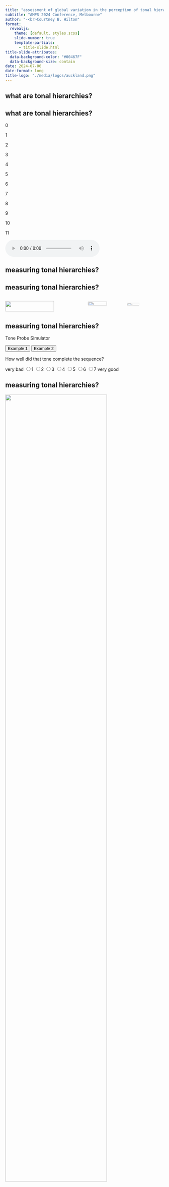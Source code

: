 ```yaml
---
title: "assessment of global variation in the perception of tonal hierarchies with a gamified tone-probe task"
subtitle: "AMPS 2024 Conference, Melbourne"
author: "-<br>Courtney B. Hilton"
format:
  revealjs:
    theme: [default, styles.scss]
    slide-number: true
    template-partials:
      - title-slide.html
title-slide-attributes:
  data-background-color: "#00467F"
  data-background-size: contain
date: 2024-07-06
date-format: long
title-logo: "./media/logos/auckland.png"
---
```


## what are tonal hierarchies? {.center}

## what are tonal hierarchies?

::: circle-container
::: {.circle onclick="playSound(0)"}
0
:::

::: {.circle onclick="playSound(1)"}
1
:::

::: {.circle onclick="playSound(2)"}
2
:::

::: {.circle onclick="playSound(3)"}
3
:::

::: {.circle onclick="playSound(4)"}
4
:::

::: {.circle onclick="playSound(5)"}
5
:::

::: {.circle onclick="playSound(6)"}
6
:::

::: {.circle onclick="playSound(7)"}
7
:::

::: {.circle onclick="playSound(8)"}
8
:::

::: {.circle onclick="playSound(9)"}
9
:::

::: {.circle onclick="playSound(10)"}
10
:::

::: {.circle onclick="playSound(11)"}
11
:::
:::

<link rel="stylesheet" href="./scripts/tonal-hierarchies-demo_styles.css">
<script src="./scripts/tonal-hierarchies-demo_script.js"></script>

<audio class="media_example hide" controls>

<source src="media/audio/0_4_7.mp3" type="audio/mp3">

</audio>


## measuring tonal hierarchies? {.center}

## measuring tonal hierarchies?

::: columns
::: {.column width="50%"}
<img src="./media/images/krumhansl_shepard_1979.png" class="center" width="80%"/></img>
:::

::: {.column width="50%"}
<img src="./media/images/krumhansl.jpeg" class="center" width="50%"/></img> <img src="./media/images/shepard.jpeg" class="center" width="40%"/></img>
:::
:::

## measuring tonal hierarchies?

```{=html}
<link rel="stylesheet" href="scripts/tone_probe_example.css">
<script src="scripts/tone_probe_example.js"></script>

<div class="example-box">
  <p id="toneProbeTitle">Tone Probe Simulator</p>
  <button onclick="playExample(1)">Example 1</button>
  <button onclick="playExample(2)">Example 2</button>

  <p id="toneProbeAnnotation">How well did that tone complete the sequence?</p>

  <div class="likert-scale">
    <span>very bad</span>
    <input type="radio" name="likert" id="likert-1"><label for="likert-1">1</label>
    <input type="radio" name="likert" id="likert-2"><label for="likert-2">2</label>
    <input type="radio" name="likert" id="likert-3"><label for="likert-3">3</label>
    <input type="radio" name="likert" id="likert-4"><label for="likert-4">4</label>
    <input type="radio" name="likert" id="likert-5"><label for="likert-5">5</label>
    <input type="radio" name="likert" id="likert-6"><label for="likert-6">6</label>
    <input type="radio" name="likert" id="likert-7"><label for="likert-7">7</label>
    <span>very good</span>
  </div>
</div>
```


## measuring tonal hierarchies? {.center}

![](media/figures/probe_tone.png){width="80%"}

## measuring tonal hierarchies? {.center}

![](media/figures/probe_tone_ordered.png){width="80%"}


## limitations


::::::: {.container-col .center}

::: {.fork-lines .fragment}
:::

:::::: {.container-row .incremental}
::::: fragment
::: {.element .fragment}
**generalisability**
:::

:::: {.fragment .line-above}
::: {.element2 .bit-smaller}
participants
:::
::::

:::: {.fragment .line-above}
::: {.element2 .bit-smaller}
stimuli
:::
::::
:::::

::::: fragment
::: {.element .fragment}
**measurement**
:::

::: {.fragment .line-above}
::: {.element2 .bit-smaller}
subjective
:::
:::

::: {.fragment .line-above}
::: {.element2 .bit-smaller}
ungrounded
:::
:::
:::::

::::::
:::::::

---

<div style="text-align:center;">

<video class="media_example" controls>
<source src="media/videos/tonic_intro_sequence.mp4" type="video/mp4">
</video>

</div>


## gamified citizen science approach

::: center
![](media/images/tml.png){width="60%"}
:::

---

<div style="text-align:center;">

<video class="media_example" controls>
<source src="media/videos/tonic-music-example.mp4" type="video/mp4">
</video>

</div>

## 1. tonal context {.center}

![](media/images/walkthrough1.png){width="50%"}

## 2. context replay 1 {.center}

![](media/images/walkthrough2.png){width="50%"}

## 3. probe1 {.center}

![](media/images/walkthrough3.png){width="50%"}


## 4. context replay 2 {.center}

![](media/images/walkthrough4.png){width="50%"}


## 5. probe 2 {.center}

![](media/images/walkthrough5.png){width="50%"}


## 6. response period {.center}

![](media/images/walkthrough6.png){width="50%"}


## 7. feedback part 1 {.center}

![](media/images/walkthrough7.png){width="50%"}


## 8. feedback part 2 {.center}

![](media/images/walkthrough8.png){width="50%"}

## gamification...{.center}

![](media/images/music-score.png){width="25%"}

## gamification...{.center}

![](media/images/leaderboard.png){width="27%"}

## gamification...{.center}

![](media/images/results-page.png){width="40%"}

## some very preliminary results... {.center}

## our sample so far...{.center}

![](media/figures/ages.png){width="50%"}

## our sample so far...

::: {.columns .incremental}
::: {.column width="50%"}
![](media/figures/countries.png){width="80%"}
:::

::: {.column .fragment width="50%"}
![](media/figures/language.png){width="80%"}
:::
:::

## our sample so far...

::: {.columns .incremental}
::: {.column width="50%"}
![](media/figures/musicSkill.png){width="90%"}
:::

::: {.column .fragment width="50%"}
![](media/figures/education.png){width="90%"}
:::
:::

## preliminary task results {.center}

## preliminary task results {.center}

![](media/figures/matrix_diagram.png){width="60%"}


## preliminary task results {.center .bit-smaller}

![](media/figures/all_songs_matrix.png){width="60%"}

## preliminary task results

::: {.columns .incremental}
::: {.column width="50%"}
![](media/figures/billboard_matrix.png){width="90%"}
:::

::: {.column width="50%".fragment}
![](media/figures/NHS_matrix.png){width="90%"}
:::
:::

## preliminary task results {.center}

![](media/figures/tonal_similarity_comparison.png){width="50%"}


## rough test of response-time relationships {.bit-smaller .center}


![](media/figures/rt_rough_test.png){width=30%"}

## rough test of response-time relationships {.bit-smaller .center}

![](media/figures/rt_rough_test_musicLessons.png){width="40%"}

## rough test of response-time relationships {.bit-smaller .center}

![](media/figures/rt_rough_test_corpus.png){width="40%"}


## funders {.center}

::: {.container-col .column width="90%"}

![](media/logos/marsden_logo.jpg){width="40%"}



![](media/logos/FoS_logo.png){width="40%"}

:::


## go play the game! {.center}

<figure>

<img src="./media/toneguesser_QR.svg" class="center" width="35%"/>

<figcaption style="font-size: 130%; color: #00467F;">

themusiclab/quizzes/toneguesser

</figcaption>

</figure>

---

---


## what are tonal hierarchies?

<div style="text-align:center;">

<video class="media_example" controls>
<source src="media/videos/scale_example.mp4" type="video/mp4">
</video>

</div>


## measuring tonal hierarchies? {.center}

::: columns
::: {.column width="50%"}
![](media/figures/probe_tone_chromatic.png){width="90%"}
:::

::: {.column width="50%"}
![](media/figures/tone_circle.png){width="90%"}
:::
:::

## measuring tonal hierarchies? {.center}

::: columns
::: {.column width="50%"}
![](media/figures/probe_tone_diatonic.png){width="90%"}
:::

::: {.column width="50%"}
![](media/figures/tone_circle_c_major.png){width="90%"}
:::
:::

## measuring tonal hierarchies? {.center}

::: columns
::: {.column width="50%"}
![](media/figures/probe_tone_triadic.png){width="90%"}
:::

::: {.column width="50%"}
![](media/figures/tone_circle_c_major_triad.png){width="90%"}
:::
:::

## measuring tonal hierarchies? {.center}

::: columns
::: {.column width="50%"}
![](media/figures/probe_tone_tonic.png){width="90%"}
:::

::: {.column width="50%"}
![](media/figures/tone_circle_c_tonic.png){width="90%"}
:::
:::




## thanks for your attention {.center}

```{=html}
<script src="https://ajax.googleapis.com/ajax/libs/jquery/3.4.1/jquery.min.js"></script>
<script type="text/javascript" src="zoomer.js"></script>
<script type="text/javascript" src="audio_player.js"></script>
```
